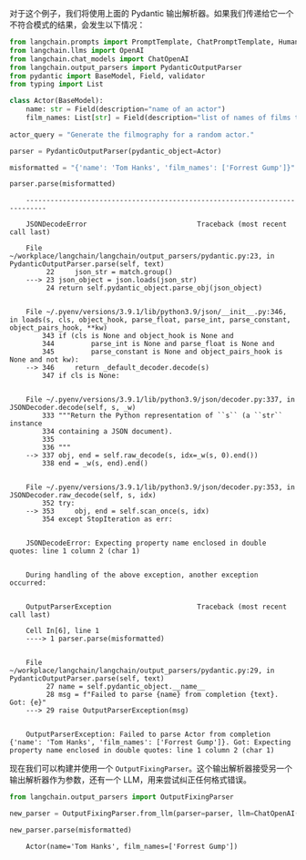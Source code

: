 对于这个例子，我们将使用上面的 Pydantic 输出解析器。如果我们传递给它一个不符合模式的结果，会发生以下情况：

```python
from langchain.prompts import PromptTemplate, ChatPromptTemplate, HumanMessagePromptTemplate
from langchain.llms import OpenAI
from langchain.chat_models import ChatOpenAI
from langchain.output_parsers import PydanticOutputParser
from pydantic import BaseModel, Field, validator
from typing import List
```


```python
class Actor(BaseModel):
    name: str = Field(description="name of an actor")
    film_names: List[str] = Field(description="list of names of films they starred in")
        
actor_query = "Generate the filmography for a random actor."

parser = PydanticOutputParser(pydantic_object=Actor)
```


```python
misformatted = "{'name': 'Tom Hanks', 'film_names': ['Forrest Gump']}"
```


```python
parser.parse(misformatted)
```

<CodeOutputBlock lang="python">

```
    ---------------------------------------------------------------------------

    JSONDecodeError                           Traceback (most recent call last)

    File ~/workplace/langchain/langchain/output_parsers/pydantic.py:23, in PydanticOutputParser.parse(self, text)
         22     json_str = match.group()
    ---> 23 json_object = json.loads(json_str)
         24 return self.pydantic_object.parse_obj(json_object)


    File ~/.pyenv/versions/3.9.1/lib/python3.9/json/__init__.py:346, in loads(s, cls, object_hook, parse_float, parse_int, parse_constant, object_pairs_hook, **kw)
        343 if (cls is None and object_hook is None and
        344         parse_int is None and parse_float is None and
        345         parse_constant is None and object_pairs_hook is None and not kw):
    --> 346     return _default_decoder.decode(s)
        347 if cls is None:


    File ~/.pyenv/versions/3.9.1/lib/python3.9/json/decoder.py:337, in JSONDecoder.decode(self, s, _w)
        333 """Return the Python representation of ``s`` (a ``str`` instance
        334 containing a JSON document).
        335 
        336 """
    --> 337 obj, end = self.raw_decode(s, idx=_w(s, 0).end())
        338 end = _w(s, end).end()


    File ~/.pyenv/versions/3.9.1/lib/python3.9/json/decoder.py:353, in JSONDecoder.raw_decode(self, s, idx)
        352 try:
    --> 353     obj, end = self.scan_once(s, idx)
        354 except StopIteration as err:


    JSONDecodeError: Expecting property name enclosed in double quotes: line 1 column 2 (char 1)

    
    During handling of the above exception, another exception occurred:


    OutputParserException                     Traceback (most recent call last)

    Cell In[6], line 1
    ----> 1 parser.parse(misformatted)


    File ~/workplace/langchain/langchain/output_parsers/pydantic.py:29, in PydanticOutputParser.parse(self, text)
         27 name = self.pydantic_object.__name__
         28 msg = f"Failed to parse {name} from completion {text}. Got: {e}"
    ---> 29 raise OutputParserException(msg)


    OutputParserException: Failed to parse Actor from completion {'name': 'Tom Hanks', 'film_names': ['Forrest Gump']}. Got: Expecting property name enclosed in double quotes: line 1 column 2 (char 1)
```

</CodeOutputBlock>

现在我们可以构建并使用一个 `OutputFixingParser`。这个输出解析器接受另一个输出解析器作为参数，还有一个 LLM，用来尝试纠正任何格式错误。


```python
from langchain.output_parsers import OutputFixingParser

new_parser = OutputFixingParser.from_llm(parser=parser, llm=ChatOpenAI())
```


```python
new_parser.parse(misformatted)
```

<CodeOutputBlock lang="python">

```
    Actor(name='Tom Hanks', film_names=['Forrest Gump'])
```

</CodeOutputBlock>
